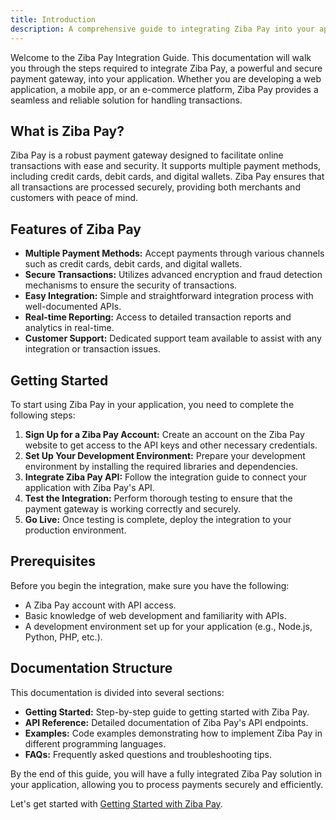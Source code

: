 ```yaml
---
title: Introduction
description: A comprehensive guide to integrating Ziba Pay into your application.
---
```




Welcome to the Ziba Pay Integration Guide. This documentation will walk you through the steps required to integrate Ziba Pay, a powerful and secure payment gateway, into your application. Whether you are developing a web application, a mobile app, or an e-commerce platform, Ziba Pay provides a seamless and reliable solution for handling transactions.

## What is Ziba Pay?

Ziba Pay is a robust payment gateway designed to facilitate online transactions with ease and security. It supports multiple payment methods, including credit cards, debit cards, and digital wallets. Ziba Pay ensures that all transactions are processed securely, providing both merchants and customers with peace of mind.

## Features of Ziba Pay

- **Multiple Payment Methods:** Accept payments through various channels such as credit cards, debit cards, and digital wallets.
- **Secure Transactions:** Utilizes advanced encryption and fraud detection mechanisms to ensure the security of transactions.
- **Easy Integration:** Simple and straightforward integration process with well-documented APIs.
- **Real-time Reporting:** Access to detailed transaction reports and analytics in real-time.
- **Customer Support:** Dedicated support team available to assist with any integration or transaction issues.

## Getting Started

To start using Ziba Pay in your application, you need to complete the following steps:

1. **Sign Up for a Ziba Pay Account:** Create an account on the Ziba Pay website to get access to the API keys and other necessary credentials.
2. **Set Up Your Development Environment:** Prepare your development environment by installing the required libraries and dependencies.
3. **Integrate Ziba Pay API:** Follow the integration guide to connect your application with Ziba Pay's API.
4. **Test the Integration:** Perform thorough testing to ensure that the payment gateway is working correctly and securely.
5. **Go Live:** Once testing is complete, deploy the integration to your production environment.

## Prerequisites

Before you begin the integration, make sure you have the following:

- A Ziba Pay account with API access.
- Basic knowledge of web development and familiarity with APIs.
- A development environment set up for your application (e.g., Node.js, Python, PHP, etc.).

## Documentation Structure

This documentation is divided into several sections:

- **Getting Started:** Step-by-step guide to getting started with Ziba Pay.
- **API Reference:** Detailed documentation of Ziba Pay's API endpoints.
- **Examples:** Code examples demonstrating how to implement Ziba Pay in different programming languages.
- **FAQs:** Frequently asked questions and troubleshooting tips.

By the end of this guide, you will have a fully integrated Ziba Pay solution in your application, allowing you to process payments securely and efficiently.

Let's get started with [Getting Started with Ziba Pay](/docs/getting-started).

<DocsReview/>